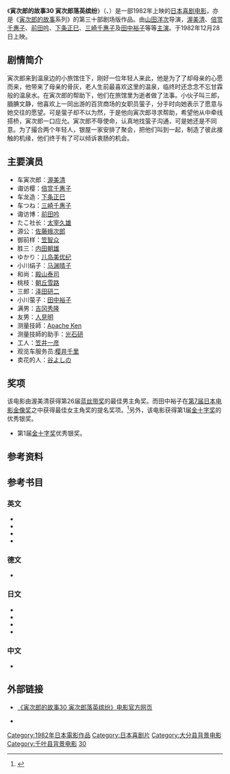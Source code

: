 {{noteTA
|1=zh-hans:寅次郎的故事; zh-hant:男人真命苦;
}}
{{Infobox Film
| name = 寅次郎的故事30 寅次郎落英缤纷<br><small>男はつらいよ 花も嵐も寅次郎<br>Tora-san, the Expert</small>
| image = 
| caption = 
| director = [[山田洋次|山田洋次]]
| producer = [[岛津清|岛津清]]<br>佐生哲雄
| writer = 山田洋次<br>朝间义隆
| starring = [[渥美清|渥美清]]<br>[[倍赏千惠子|倍赏千惠子]]<br>[[泽田研二|泽田研二]]<br>[[田中裕子|田中裕子]]
| music = [[山本直纯|山本直纯]]
| cinematography = 高羽哲夫
| editing = 石井岩
| distributor = [[松竹|松竹]]
| released = {{Film date|1982|12|28}}
| runtime = 106分钟
| country = {{JPN}}
| language = 日语
| budget = 
| gross = 15亿4千万日圆
| preceded_by = [[寅次郎的故事29_紫阳花之恋|寅次郎的故事29 紫阳花之恋]]
| followed_by = [[寅次郎的故事31_旅行、女伴和寅次郎|寅次郎的故事31 旅行、女伴和寅次郎]]
}}

《'''寅次郎的故事30 寅次郎落英缤纷'''》（{{lang-ja|男はつらいよ 花も嵐も寅次郎}}、{{lang-en|Tora-san, the Expert}}）是一部1982年上映的[[日本|日本]][[喜剧电影|喜剧电影]]，亦是《[[寅次郎的故事|寅次郎的故事]]系列》的第三十部剧场版作品。由[[山田洋次|山田洋次]]导演，[[渥美清|渥美清]]、[[倍赏千惠子|倍赏千惠子]]、[[前田吟|前田吟]]、[[下条正巳|下条正巳]]、[[三崎千惠子|三崎千惠子]]及[[田中裕子|田中裕子]]等等[[主演|主演]]。于1982年12月28日上映。

==剧情简介==
寅次郎来到温泉边的小旅馆住下，刚好一位年轻人来此，他是为了了却母亲的心愿而来，他带来了母亲的骨灰，老人生前最喜欢这里的温泉，临终时还念念不忘甘霖般的温泉水。在寅次郎的帮助下，他们在旅馆里为逝者做了法事。小伙子叫三郎，腼腆文静，他喜欢上一同出游的百货商场的女职员萤子，分手时向她表示了愿意与她交往的愿望。可是萤子却不以为然，于是他向寅次郎寻求帮助，希望他从中牵线搭桥，寅次郎一口应允。寅次郎不辱使命，认真地找萤子沟通，可是她还是不同意。为了撮合两个年轻人，银屋一家安排了聚会，把他们叫到一起，制造了彼此接触的机缘，他们终于有了可以倾诉衷肠的机会。

==主要演员==
*车寅次郎：[[渥美清|渥美清]]
*诹访樱：[[倍赏千惠子|倍赏千惠子]]
*车龙造：[[下条正巳|下条正巳]]
*车つね：[[三崎千惠子|三崎千惠子]]
*诹访博：[[前田吟|前田吟]]
*たこ社长：[[太宰久雄|太宰久雄]]
*源公：[[佐藤蛾次郎|佐藤蛾次郎]]
*御前样：[[笠智众|笠智众]]
*胜三：[[内田朝雄|内田朝雄]]
*ゆかり：[[儿岛美优纪|儿岛美优纪]]
*小川绢子：[[马渊晴子|马渊晴子]]
*和尚：[[殿山泰司|殿山泰司]]
*桃枝：[[朝丘雪路|朝丘雪路]]
*三郎：[[泽田研二|泽田研二]]
*小川萤子：[[田中裕子|田中裕子]]
*满男：[[吉冈秀隆|吉冈秀隆]]
*友男：[[人見明|人見明]]
*测量技師：[[中本贤|Apache Ken]]
*测量技師的助手：[[光石研|光石研]]
*工人：[[笠井一彦|笠井一彦]]
*观览车服务员:[[樱井千里|樱井千里]]
*卖花的人：[[谷よしの|谷よしの]]

==奖项==
该电影由渥美清获得第26届[[蓝丝带奖|蓝丝带奖]]的最佳男主角奖。而田中裕子在[[第7回日本电影金像奖|第7届日本电影金像奖]]之中获得最佳女主角奖的提名奖项。<ref>{{cite web|url=http://www.imdb.com/title/tt0086061/awards|title=Awards for Otoko wa tsurai yo: Hana mo arashi mo Torajirô (1982)|accessdate=2014-03-11|publisher=[[互联网电影资料库|互联网电影资料库]]|language=en|archive-date=2016-03-08|archive-url=https://web.archive.org/web/20160308043154/http://www.imdb.com/title/tt0086061/awards|dead-url=no}}</ref>另外，该电影获得第1届[[金十字奖|金十字奖]]的优秀银奖。

*第1届[[金十字奖|金十字奖]]优秀银奖。

==参考资料==
{{reflist}}

==参考书目==
===英文===
* {{cite web|url=http://ftvdb.bfi.org.uk/sift/title/305822|title=OTOKO WA TSURAI YO HANA MO ARASHI MO TORAJIRO (1982)|accessdate=2014-03-11|publisher=[[英国电影协会|英国电影协会]]|language=en|archive-url=https://web.archive.org/web/20121017232223/http://ftvdb.bfi.org.uk/sift/title/305822|archive-date=2012-10-17|dead-url=yes}}
* {{cite web|url=http://www.citwf.com/film257063.htm|title=OTOKO WA TSURAIYO -HANA MO ARASHI MO TORAJIRO|accessdate=2014-03-11|publisher=[[Complete_Index_to_World_Film|Complete Index to World Film]]|language=en|archive-url=https://web.archive.org/web/20120913075648/http://www.citwf.com/film257063.htm|archive-date=2012-09-13|dead-url=yes}}
* {{imdb title|0086061|Otoko wa tsurai yo: Hana mo arashi mo Torajirô (1982)}}
* {{cite web|first=Stuart|last=Galbraith IV|authorlink=Stuart Galbraith IV|url=http://www.dvdtalk.com/reviews/25859/tora-san-30-tora-san-the-expert/|title=Tora-san 30: Tora-san, the Expert (Region 3)|date=2007-01-01|accessdate=2014-03-11|publisher=[[DVD_Talk|DVD Talk]]|language=en|archive-date=2012-10-09|archive-url=https://web.archive.org/web/20121009142244/http://www.dvdtalk.com/reviews/25859/tora-san-30-tora-san-the-expert/|dead-url=no}}

===德文===
* {{cite web|url=http://www.molodezhnaja.ch/torasan29.htm|title=Tora-San, the Expert|accessdate=2014-03-11|publisher=[http://www.molodezhnaja.ch/ www.molodezhnaja.ch]|language=de|archive-date=2013-05-20|archive-url=https://web.archive.org/web/20130520014110/http://molodezhnaja.ch/torasan29.htm|dead-url=no}}

===日文===
* {{cite web|url=http://www.allcinema.net/prog/show_c.php?num_c=148370|title=男はつらいよ　花も嵐も寅次郎  (1982)|accessdate=2014-03-11|publisher=[http://www.allcinema.net/ www.allcinema.net]|language=ja|archive-date=2013-12-07|archive-url=https://web.archive.org/web/20131207160954/http://www.allcinema.net/prog/show_c.php?num_c=148370|dead-url=no}}
* {{cite web|url=http://www.japanese-cinema-db.jp/details/13749|title=男はつらいよ 花も嵐も寅次郎|accessdate=2014-03-11|publisher=[http://www.japanese-cinema-db.jp/index.php 日本电影院数据库]（[[日本文化厅|日本文化厅]]）|language=ja|deadurl=yes|archiveurl=https://web.archive.org/web/20120311083427/http://www.japanese-cinema-db.jp/details/13749|archivedate=2012-03-11}}
* {{cite web|url=http://www.jmdb.ne.jp/1982/df004160.htm|title=男はつらいよ 花も嵐も寅次郎|accessdate=2014-03-11|language=ja|publisher=[[日本电影数据库|日本电影数据库]]|archive-url=https://web.archive.org/web/20131105081714/http://www.jmdb.ne.jp/1982/df004160.htm|archive-date=2013-11-05|dead-url=yes}}
* {{cite web|url=http://www.kinejun.jp/cinema/id/17265|title=男はつらいよ 花も嵐も寅次郎|accessdate=2014-03-11|language=ja|publisher=[[电影旬报|电影旬报]]|deadurl=yes|archiveurl=https://web.archive.org/web/20120309142533/http://www.kinejun.jp/cinema/id/17265|archivedate=2012-03-09}}

===中文===
* {{cite web|url=http://movie.douban.com/subject/1786451/|title=寅次郎的故事30 寅次郎落英缤纷|accessdate=2014-03-11|publisher=豆瓣电影|archive-date=2016-03-07|archive-url=https://web.archive.org/web/20160307073016/https://movie.douban.com/subject/1786451/|dead-url=no}}

==外部链接==
* {{ja icon}} [https://web.archive.org/web/20140729072727/http://www.tora-san.jp/toranomaki/movie30/ 《寅次郎的故事30 寅次郎落英缤纷》电影官方网页]
* {{en icon}} {{imdb title|0086061|寅次郎的故事30 寅次郎落英缤纷}}

{{寅次郎的故事}}

{{DEFAULTSORT:Tora-san-30}}
[[Category:1982年日本電影作品|Category:1982年日本電影作品]]
[[Category:日本喜剧片|Category:日本喜剧片]]
[[Category:大分县背景电影|Category:大分县背景电影]]
[[Category:千叶县背景电影|Category:千叶县背景电影]]
[[Category:寅次郎的故事系列|30]]